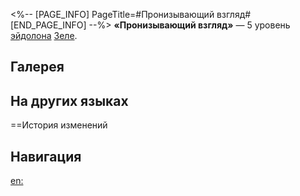 <%-- [PAGE_INFO]
PageTitle=#Пронизывающий взгляд#
[END_PAGE_INFO] --%>
{{Эйдолон Инфобокс
|Название         = Пронизывающий взгляд
|Изображение      = Эйдолон Пронизывающий взгляд.png
|Персонаж         = Зеле
|Уровень          = 5
|Длительность     = 
|Описание         = Уровень сверхспособности повышается на 2, максимальный уровень - 15. Уровень базовой атаки повышается на 1, максимальный уровень - 10.
|Свойство1        = 
|Масштабирование1 = 
}}
'''«Пронизывающий взгляд»''' — 5 уровень [[эйдолон]]а [[Зеле]].

==Галерея==
{{Галерея|position=left|captionalign=center
|Персонаж Зеле Эйдолон 5.png|Осколок Эйдолона
}}

==На других языках==
{{На других языках
|en   = Piercing Shards
|zhs  = 锋锐
|zht  = 鋒銳
|ja   = {{Rubi|鋒鋭|ほうえい}}
|ko   = 예리
|es   = Fragmentos punzantes
|fr   = Éclats perçants
|ru   = Пронизывающий взгляд
|th   = Piercing Shards
|vi   = Sắc Bén
|de   = Scharfe Sinne, scharfer Geist
|id   = Piercing Shards
|pt   = Estilhaços Perfurantes
}}

==История изменений
{{История изменений|3.5}}

==Навигация==
{{Навык Навбокс|Зеле}}

[[en:]]